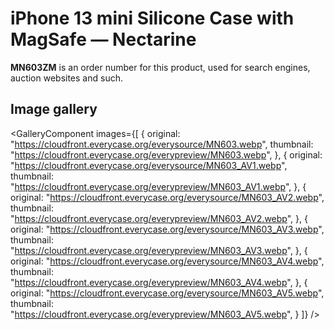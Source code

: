 
# iPhone 13 mini Silicone Case with MagSafe — Nectarine

<Callout type='info' emoji='👉🏻'>**MN603ZM** is an order number for this product, used for search engines, auction websites and such.</Callout>

## Image gallery

<GalleryComponent
    images={[
      {
        original: "https://cloudfront.everycase.org/everysource/MN603.webp",
        thumbnail: "https://cloudfront.everycase.org/everypreview/MN603.webp",
      },
      {
        original: "https://cloudfront.everycase.org/everysource/MN603_AV1.webp",
        thumbnail: "https://cloudfront.everycase.org/everypreview/MN603_AV1.webp",
      },
      {
        original: "https://cloudfront.everycase.org/everysource/MN603_AV2.webp",
        thumbnail: "https://cloudfront.everycase.org/everypreview/MN603_AV2.webp",
      },
      {
        original: "https://cloudfront.everycase.org/everysource/MN603_AV3.webp",
        thumbnail: "https://cloudfront.everycase.org/everypreview/MN603_AV3.webp",
      },
      {
        original: "https://cloudfront.everycase.org/everysource/MN603_AV4.webp",
        thumbnail: "https://cloudfront.everycase.org/everypreview/MN603_AV4.webp",
      },
      {
        original: "https://cloudfront.everycase.org/everysource/MN603_AV5.webp",
        thumbnail: "https://cloudfront.everycase.org/everypreview/MN603_AV5.webp",
      }
    ]}
  />
